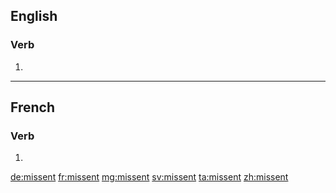 ==English==

===Verb===
{{head|en|verb form}}

# {{en-past of|missend}}

----

==French==

===Verb===
{{fr-verb-form}}

# {{inflection of|mettre||3|p|imperf|sub|lang=fr}}

[[de:missent]]
[[fr:missent]]
[[mg:missent]]
[[sv:missent]]
[[ta:missent]]
[[zh:missent]]